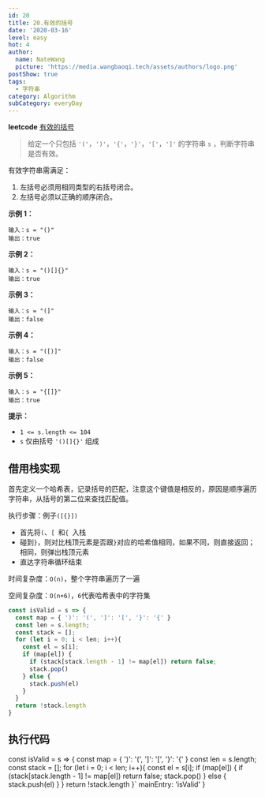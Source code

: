```yaml
---
id: 20
title: 20.有效的括号
date: '2020-03-16'
level: easy
hot: 4
author:
  name: NateWang
  picture: 'https://media.wangbaoqi.tech/assets/authors/logo.png'
postShow: true
tags:
  - 字符串
category: Algorithm
subCategory: everyDay
---
```




**leetcode** [有效的括号](https://leetcode-cn.com/problems/valid-parentheses/description/)


> 给定一个只包括 `'('`，`')'`，`'{'`，`'}'`，`'['`，`']'` 的字符串 `s` ，判断字符串是否有效。

有效字符串需满足：

1. 左括号必须用相同类型的右括号闭合。
2. 左括号必须以正确的顺序闭合。

**示例 1：**

```
输入：s = "()"
输出：true
```

**示例 2：**

```
输入：s = "()[]{}"
输出：true
```

**示例 3：**

```
输入：s = "(]"
输出：false
```

**示例 4：**

```
输入：s = "([)]"
输出：false
```

**示例 5：**

```
输入：s = "{[]}"
输出：true
```

**提示：**

- `1 <= s.length <= 104`
- `s` 仅由括号 `'()[]{}'` 组成

## 借用栈实现

首先定义一个哈希表，记录括号的匹配，注意这个键值是相反的，原因是顺序遍历字符串，从括号的第二位来查找匹配值。

执行步骤：例子`([{}])`

- 首先将`(`、`[ `和`{ `入栈
- 碰到`}`，则对比栈顶元素是否跟`}`对应的哈希值相同，如果不同，则直接返回；相同，则弹出栈顶元素
- 直达字符串循环结束

时间复杂度：`O(n)`，整个字符串遍历了一遍

空间复杂度：`O(n+6)`，`6`代表哈希表中的字符集

```js
const isValid = s => {
  const map = { ')': '(', ']': '[', '}': '{' }
  const len = s.length;
  const stack = [];
  for (let i = 0; i < len; i++){
    const el = s[i];
    if (map[el]) {
      if (stack[stack.length - 1] != map[el]) return false;
      stack.pop()
    } else {
      stack.push(el)
    }
  }
  return !stack.length
}
```

## 执行代码

const isValid = s => {
  const map = { ')': '(', ']': '[', '}': '{' }
  const len = s.length;
  const stack = [];
  for (let i = 0; i < len; i++){
    const el = s[i];
    if (map[el]) {
      if (stack[stack.length - 1] != map[el]) return false;
      stack.pop()
    } else {
      stack.push(el)
    }
  }
  return !stack.length
}`
  mainEntry: 'isValid'
}

<PlayGround js={js} mode='algo' options={options}/> 
